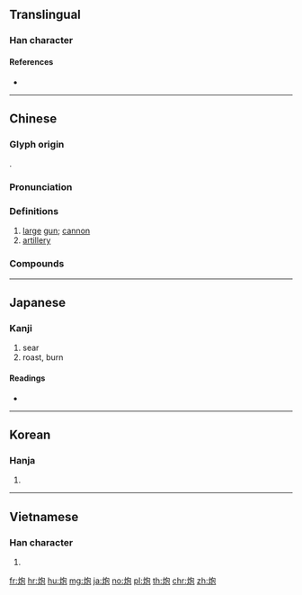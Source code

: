 {{character info/new}}
{{also|砲}}
==Translingual==

===Han character===
{{Han char|rn=86|rad=火|as=05|sn=9|four=97812|canj=FPRU|ids=⿰火包}}

====References====
* {{Han ref|kx=0668.250|dkj=18954|dj=1078.010|hdz=32196.120|uh=70AE|ud=28846|bh=ACB6|bd=44214}}

----

==Chinese==
{{zh-forms|t2=砲}}

===Glyph origin===
{{Han etyl}}
{{Han compound|火|包|ls=psc|c1=s|c2=p}}.

===Pronunciation===
{{zh-pron
|m=pào,páo,bāo
|ma=y
|c=paau3,paau4,baau1,baau3
|h=pfs=
|md=
|mn=phàu
|w=
|mc=y
|oc=y
|cat=n
}}

===Definitions===
{{zh-hanzi}}

# [[large]] [[gun]]; [[cannon]]
# [[artillery]]

===Compounds===
{{zh-der|加農炮|依法炮製|大炮|快炮|信炮|平射炮|一炮而紅|小鋼炮|如法炮製|反坦克炮|亂放炮|吹大炮|午炮|啞炮|炮燥|打炮戲|烹炮|窩裡發炮|炮煉|攻炮城|炮位|曲射炮|炮格|炮製|炮龍烹鳳|打頭炮|放響炮|炮竹紅|榴彈炮|炮眼|炮兵學校|打隔山炮|炮彈|摔炮|禮炮|榴炮|打炮|炮臺|放空炮|窩裡炮|步兵炮|盒子炮|沖天炮|炮銃|炮車|炮目線|炮壘|炮火連天|炮兵|當頭炮|炮操|機關炮|烹龍炮鳳|炮銅|炮轟|炮身|炮衣|炮艦|炮艇|炮羊肚|炮竹|炮烙之刑|炮烙|炮灰|炮火|炮打燈兒|炮子兒|炮塔|炮口|炮仗|火炮|火箭炮|炮手|炮鳳烹龍|炮擊|炮樓|排炮|炮門|放冷炮|炮筒子|放鞭炮|放花炮|放炮|炮鳳煮龍|炮戰|車大炮|鳴炮|迫擊炮|糖衣炮彈|艦炮|船堅炮利|重炮手|第一炮|起身炮|鞭炮|連珠炮|馬後炮|花炮|風雷火炮|高射炮|鹽水蜂炮|開炮|霹靂炮|開頭炮|金門炮戰|重炮|軌道炮|蜂炮}}

----

==Japanese==

===Kanji===
{{ja-kanji|grade=|rs=火05}}

# sear
# roast, burn

====Readings====
* {{ja-readings|on=[[ほう]] (hō)|kun=[[あぶる]] (aburu)}}

----

==Korean==

===Hanja===
{{ko-hanja|hangeul=포|eumhun=|rv=po|mr=p'o|y=pho}}

# {{defn|lang=ko|sort=火05}}

----

==Vietnamese==

===Han character===
{{vi-hantu|[[pháo]], [[than]], [[bác]], [[bào]]|rs=火05}}

# {{defn|lang=vi|sort=火05}}

[[fr:炮]]
[[hr:炮]]
[[hu:炮]]
[[mg:炮]]
[[ja:炮]]
[[no:炮]]
[[pl:炮]]
[[th:炮]]
[[chr:炮]]
[[zh:炮]]